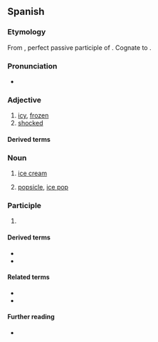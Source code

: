==Spanish==

===Etymology===
From {{inh|es|la|gelātus}}, perfect passive participle of {{der|es|la|gelō||to freeze}}. Cognate to {{cog|it|gelato}}.

===Pronunciation===
{{es-IPA}}
* {{audio|es|LL-Q1321 (spa)-AdrianAbdulBaha-helado.wav|Audio (Colombia)}}

===Adjective===
{{es-adj|sup=heladísimo}}

# [[icy]], [[frozen]]
# [[shocked]]

====Derived terms====
{{col3|es
|café helado
|té helado
}}

===Noun===
{{es-noun|m}}

# [[ice cream]]
#: {{syn|es|sorbete|q1=El Salvador|nieve|q2=Mexico}}
# [[popsicle]], [[ice pop]]
#: {{syn|es|helado de agua|paleta}}

===Participle===
{{es-past participle}}

# {{es-verb form of|helar<ie>}}

====Derived terms====
* {{l|es|heladero}}
* {{l|es|heladería}}

====Related terms====
* {{l|es|helada}}
* {{l|es|hielo}}

====Further reading====
* {{R:es:DRAE}}

{{C|es|Desserts|Sweets}}